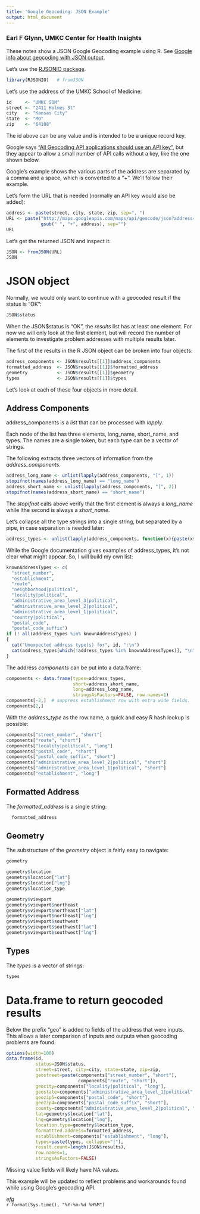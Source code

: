 ```yaml
---
title: 'Google Geocoding: JSON Example'
output: html_document
---
```


### Earl F Glynn, UMKC Center for Health Insights 

These notes show a JSON Google Geocoding example using R.  See [Google info about geocoding with JSON output](https://developers.google.com/maps/documentation/geocoding/#JSON).

Let's use the [RJSONIO package](http://cran.r-project.org/web/packages/RJSONIO/index.html).

```r
library(RJSONIO)   # fromJSON
```

Let's use the address of the UMKC School of Medicine:

```r
id     <- "UMKC SOM"
street <- "2411 Holmes St"
city   <- "Kansas City"
state  <- "MO"
zip    <- "64108"
```

The id above can be any value and is intended to be a unique record key.

Google says ["All Geocoding API applications should use an API key"](https://developers.google.com/maps/documentation/geocoding/#api_key), but they appear to allow a small number of API calls without a key, like the one shown below.

Google's example shows the various parts of the address are separated by a comma and a space, which is converted to a "+".  We'll follow their example.

Let's form the URL that is needed (normally an API key would also be added):

```r
address <- paste(street, city, state, zip, sep=", ")
URL <- paste("http://maps.googleapis.com/maps/api/geocode/json?address=",
             gsub(" ", "+", address), sep="")
URL
```


Let's get the returned JSON and inspect it:

```r
JSON <- fromJSON(URL)
JSON
```

# JSON object

Normally, we would only want to continue with a geocoded result if the status is "OK":

```r
JSON$status
```

When the JSON$status is "OK", the *results* list has at least one element. For now we will only look at the first element, but will record the number of elements to investigate problem addresses with multiple results later.

The first of the results in the R JSON object can be broken into four objects:

```r
address_components <- JSON$results[[1]]$address_components
formatted_address  <- JSON$results[[1]]$formatted_address
geometry           <- JSON$results[[1]]$geometry
types              <- JSON$results[[1]]$types
```

Let's look at each of these four objects in more detail.

## Address Components
 
address_components is a *list* that can be processed with *lapply*.  

Each node of the list has three elements, long_name, short_name, and types. The names are a single token, but each type can be a vector of strings.  

The following extracts three vectors of information from the *address_components*. 

```r
address_long_name <- unlist(lapply(address_components, "[", 1))
stopifnot(names(address_long_name) == "long_name")
address_short_name <- unlist(lapply(address_components, "[", 2))
stopifnot(names(address_short_name) == "short_name")
```

The *stopifnot* calls above verify that the first element is always a *long_name* while lthe second is always a *short_name*.  

Let's collapse all the type strings into a single string, but separated by a pipe, in case separation is needed later:

```r
address_types <- unlist(lapply(address_components, function(x){paste(x$types,collapse="|")}))
```
  
While the Google documentation gives examples of address_types, it's not clear what might appear.  So, I will build my own list:

```r
knownAddressTypes <- c(
  "street_number",
  "establishment",
  "route",
  "neighborhood|political",
  "locality|political",
  "administrative_area_level_3|political",
  "administrative_area_level_2|political",
  "administrative_area_level_1|political",
  "country|political",
  "postal_code",
  "postal_code_suffix")
if (! all(address_types %in% knownAddressTypes) )
{
  cat("Unexpected address type(s) for", id, ":\n")
  cat(address_types[which(!address_types %in% knownAddressTypes)], "\n")
}
```

The address *components* can be put into a data.frame:

```r
components <- data.frame(types=address_types,
                         short=address_short_name,
                         long=address_long_name,
                         stringsAsFactors=FALSE, row.names=1)
components[-2,]  # suppress establishment row with extra wide fields.
components[2,]
```
With the *address_type* as the row.name, a quick and easy R hash lookup is possible:

```r
components["street_number", "short"]
components["route", "short"]
components["locality|political", "long"]
components["postal_code", "short"]
components["postal_code_suffix", "short"]
components["administrative_area_level_2|political", "short"]
components["administrative_area_level_1|political", "short"]
components["establishment", "long"]
```

## Formatted Address

The *formatted_address* is a single string:

```r
  formatted_address
```

## Geometry

The substructure of the *geometry* object is fairly easy to navigate:

```r
geometry

geometry$location
geometry$location["lat"]
geometry$location["lng"]
geometry$location_type

geometry$viewport
geometry$viewport$northeast
geometry$viewport$northeast["lat"]
geometry$viewport$northeast["lng"]
geometry$viewport$southwest
geometry$viewport$southwest["lat"]
geometry$viewport$southwest["lng"]
```

## Types

The *types* is a vector of strings:

```r
types
```

# Data.frame to return geocoded results

Below the prefix "geo" is added to fields of the address that were inputs.  This allows a later comparison of inputs and outputs when geocoding problems are found.

```r
options(width=100)
data.frame(id, 
           status=JSON$status,
           street=street, city=city, state=state, zip=zip,
           geostreet=paste(components["street_number", "short"],
                           components["route", "short"]),
           geocity=components["locality|political", "long"],
           geostate=components["administrative_area_level_1|political", "short"],
           geozip5=components["postal_code", "short"],
           geozip4=components["postal_code_suffix", "short"],
           county=components["administrative_area_level_2|political", "short"],
           lat=geometry$location["lat"],
           lng=geometry$location["lng"],
           location.type=geometry$location_type,
           formattted.address=formatted_address,
           establishment=components["establishment", "long"],
           types=paste(types, collapse="|"), 
           result.count=length(JSON$results),
           row.names=1,
           stringsAsFactors=FALSE)
```

Missing value fields will likely have NA values.  

This example will be updated to reflect problems and workarounds found while using Google's geocoding API.

*efg*  
`r format(Sys.time(), "%Y-%m-%d %H%M")`

                                                                                     
